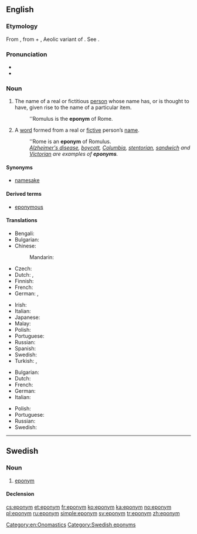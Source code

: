 ==English==
{{was wotd|2006|November|18}}
{{wikipedia}}

===Etymology===
From {{etyl|grc|en}} {{term|ἐπώνυμος|tr=epōnumos|lang=grc|sc=polytonic}}, from {{term|ἐπί||upon|tr=epi|lang=grc|sc=polytonic}} + {{term|ὄνυμα|tr=onuma|lang=grc|sc=polytonic}}, Aeolic variant of {{term|ὄνομα||name|tr=onoma|lang=grc|sc=polytonic}}. See {{term|-onym}}.

===Pronunciation===
* {{IPA|/ˈɛpənɪm/}}
* {{audio|en-us-eponym.ogg|Audio (US)}}

===Noun===
{{en-noun}}

# The name of a real or fictitious [[person]] whose name has, or is thought to have, given rise to the name of a particular item.
#: ''Romulus is the '''eponym''' of Rome.
# A [[word]] formed from a real or [[fictive]] person’s [[name]].
#: ''Rome is an '''eponym''' of Romulus.
#: ''[[Alzheimer's disease]], [[boycott]], [[Columbia]], [[stentorian]], [[sandwich]] and [[Victorian]] are examples of '''eponyms'''.''

====Synonyms====
* [[namesake]]

====Derived terms====
* [[eponymous]]

====Translations====
{{trans-top|name of a person that has given rise to the name of something}}
* Bengali: {{t|bn|ব্যক্তির নামে নামাঙ্কিত|sc=Beng}}
* Bulgarian: {{t|bg|епоним|m|tr=eponim|sc=Cyrl}}
* Chinese:
*: Mandarin: {{t|cmn|名祖|tr=míngzǔ|sc=Hani}}
* Czech: {{t|cs|eponymum|n}}
* Dutch: {{t+|nl|eponiem|n}}, {{t|nl|naamgever|m}}
* Finnish: {{t|fi|eponyymi}}
* French: {{t+|fr|éponyme|m}}
* German: {{t|de|Namensgeber|m}}, {{t+|de|Eponym|n}}
{{trans-mid}}
* Irish: {{t|ga|eapainm|m}}
* Italian: {{t+|it|eponimo|m}}
* Japanese: {{t|ja|名祖|tr=なおや, naoya|sc=Jpan}}
* Malay: {{t|ms|eponim}}
* Polish: {{t+|pl|eponim|m}}
* Portuguese: {{t+|pt|epônimo|m}}
* Russian: {{t+|ru|эпоним|m|tr=epónim|sc=Cyrl}}
* Spanish: {{t+|es|epónimo|m}}
* Swedish: {{t+|sv|eponym|c}}
* Turkish: {{qualifier|psychology}} {{t|tr|eponim}}, {{t|tr|ad veren}}
{{trans-bottom}}

{{trans-top|word formed from a person’s name}}
* Bulgarian: {{t|bg|епоним|m|tr=eponim|sc=Cyrl}}
* Dutch: {{t+|nl|eponiem|n}}
* French: {{t+|fr|éponyme|m}}
* German: {{t+|de|Eponym|n}}
* Italian: {{t+|it|eponimo|m}}
{{trans-mid}}
* Polish: {{t+|pl|eponim|m}}
* Portuguese: {{t+|pt|epônimo|m}}
* Russian: {{t+|ru|эпоним|m|tr=epónim|sc=Cyrl}}
* Swedish: {{t+|sv|eponym|c}}
{{trans-bottom}}

[[Category:en:Onomastics]]

----

==Swedish==

===Noun===
{{head|sv|noun|g=c}}

# [[#English|eponym]]

====Declension====
{{sv-noun-reg-er}}

[[Category:Swedish eponyms]]

[[cs:eponym]]
[[et:eponym]]
[[fr:eponym]]
[[ko:eponym]]
[[ka:eponym]]
[[no:eponym]]
[[pl:eponym]]
[[ru:eponym]]
[[simple:eponym]]
[[sv:eponym]]
[[tr:eponym]]
[[zh:eponym]]